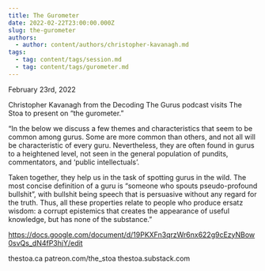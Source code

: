 ```yaml
---
title: The Gurometer
date: 2022-02-22T23:00:00.000Z
slug: the-gurometer
authors:
  - author: content/authors/christopher-kavanagh.md
tags:
  - tag: content/tags/session.md
  - tag: content/tags/gurometer.md
---
```


February 23rd, 2022

Christopher Kavanagh from the Decoding The Gurus podcast visits The Stoa to present on “the gurometer.”

“In the below we discuss a few themes and characteristics that seem to be common among gurus. Some are more common than others, and not all will be characteristic of every guru. Nevertheless, they are often found in gurus to a heightened level, not seen in the general population of pundits, commentators, and ‘public intellectuals’.

Taken together, they help us in the task of spotting gurus in the wild. The most concise definition of a guru is “someone who spouts pseudo-profound bullshit”, with bullshit being speech that is persuasive without any regard for the truth. Thus, all these properties relate to people who produce ersatz wisdom: a corrupt epistemics that creates the appearance of useful knowledge, but has none of the substance.”

https://docs.google.com/document/d/19PKXFn3qrzWr6nx622g9cEzyNBow0svQs_dN4fP3hjY/edit

thestoa.ca
patreon.com/the_stoa
thestoa.substack.com
